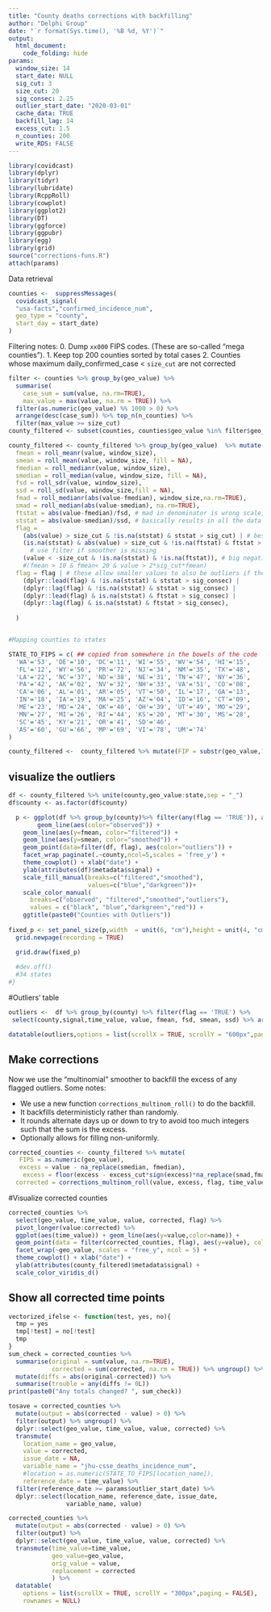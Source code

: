```yaml
---
title: "County deaths corrections with backfilling"
author: "Delphi Group"
date: "`r format(Sys.time(), '%B %d, %Y')`"
output:
  html_document:
    code_folding: hide
params:
  window_size: 14
  start_date: NULL
  sig_cut: 3
  size_cut: 20
  sig_consec: 2.25
  outlier_start_date: "2020-03-01"
  cache_data: TRUE
  backfill_lag: 14
  excess_cut: 1.5
  n_counties: 200
  write_RDS: FALSE
---
```


```r
library(covidcast)
library(dplyr)
library(tidyr)
library(lubridate)
library(RcppRoll)
library(cowplot)
library(ggplot2)
library(DT)
library(ggforce)
library(ggpubr)
library(egg)
library(grid)
source("corrections-funs.R")
attach(params)
```



Data retrieval
```r
counties <-  suppressMessages(
  covidcast_signal(
  "usa-facts","confirmed_incidence_num", 
  geo_type = "county", 
  start_day = start_date)
)
```


Filtering notes:
0. Dump `xx000` FIPS codes. (These are so-called "mega counties").
1. Keep top 200 counties sorted by total cases
2. Counties whose maximum daily_confirmed_case < `size_cut` are not corrected

```r
filter <- counties %>% group_by(geo_value) %>% 
  summarise(
    case_sum = sum(value, na.rm=TRUE),
    max_value = max(value, na.rm = TRUE)) %>%
  filter(as.numeric(geo_value) %% 1000 > 0) %>%
  arrange(desc(case_sum)) %>% top_n(n_counties) %>%
  filter(max_value >= size_cut)
county_filtered <- subset(counties, counties$geo_value %in% filter$geo_value)
```


```r
county_filtered <- county_filtered %>% group_by(geo_value)  %>% mutate(
  fmean = roll_meanr(value, window_size),
  smean = roll_mean(value, window_size, fill = NA),
  fmedian = roll_medianr(value, window_size),
  smedian = roll_median(value, window_size, fill = NA),
  fsd = roll_sdr(value, window_size),
  ssd = roll_sd(value, window_size,fill = NA),
  fmad = roll_medianr(abs(value-fmedian), window_size,na.rm=TRUE),
  smad = roll_median(abs(value-smedian), na.rm=TRUE),
  ftstat = abs(value-fmedian)/fsd, # mad in denominator is wrong scale, 
  ststat = abs(value-smedian)/ssd, # basically results in all the data flagged
  flag = 
    (abs(value) > size_cut & !is.na(ststat) & ststat > sig_cut) | # best case
    (is.na(ststat) & abs(value) > size_cut & !is.na(ftstat) & ftstat > sig_cut) | 
      # use filter if smoother is missing
    (value < -size_cut & !is.na(ststat) & !is.na(ftstat)), # big negative
    #(fmean > 10 & fmean< 20 & value > 2*sig_cut*fmean)
  flag = flag | # these allow smaller values to also be outliers if they are consecutive
    (dplyr::lead(flag) & !is.na(ststat) & ststat > sig_consec) | 
    (dplyr::lag(flag) & !is.na(ststat) & ststat > sig_consec) |
    (dplyr::lead(flag) & is.na(ststat) & ftstat > sig_consec) |
    (dplyr::lag(flag) & is.na(ststat) & ftstat > sig_consec),
    
  )


#Mapping counties to states

STATE_TO_FIPS = c( ## copied from somewhere in the bowels of the code
  'WA'='53', 'DE'='10', 'DC'='11', 'WI'='55', 'WV'='54', 'HI'='15',
  'FL'='12', 'WY'='56', 'PR'='72', 'NJ'='34', 'NM'='35', 'TX'='48',
  'LA'='22', 'NC'='37', 'ND'='38', 'NE'='31', 'TN'='47', 'NY'='36',
  'PA'='42', 'AK'='02', 'NV'='32', 'NH'='33', 'VA'='51', 'CO'='08',
  'CA'='06', 'AL'='01', 'AR'='05', 'VT'='50', 'IL'='17', 'GA'='13',
  'IN'='18', 'IA'='19', 'MA'='25', 'AZ'='04', 'ID'='16', 'CT'='09',
  'ME'='23', 'MD'='24', 'OK'='40', 'OH'='39', 'UT'='49', 'MO'='29',
  'MN'='27', 'MI'='26', 'RI'='44', 'KS'='20', 'MT'='30', 'MS'='28',
  'SC'='45', 'KY'='21', 'OR'='41', 'SD'='46',
  'AS'='60', 'GU'='66', 'MP'='69', 'VI'='78', 'UM'='74'
)

county_filtered <-  county_filtered %>% mutate(FIP = substr(geo_value,1,2)) %>% mutate(state = names(STATE_TO_FIPS)[match(FIP,STATE_TO_FIPS)]) %>% select(-FIP) %>% relocate(state,.after=geo_value)

```


## visualize the outliers
```r


df <- county_filtered %>% unite(county,geo_value:state,sep = "_")
df$county <- as.factor(df$county)

  p <- ggplot(df %>% group_by(county)%>% filter(any(flag == 'TRUE')), aes(x=time_value, y=value))+
        geom_line(aes(color="observed")) +
    geom_line(aes(y=fmean, color="filtered")) + 
    geom_line(aes(y=smean, color="smoothed")) +
    geom_point(data=filter(df, flag), aes(color="outliers")) +
    facet_wrap_paginate(.~county,ncol=5,scales = 'free_y') + 
    theme_cowplot() + xlab("date") + 
    ylab(attributes(df)$metadata$signal) +
    scale_fill_manual(breaks=c("filtered","smoothed"), 
                      values=c("blue","darkgreen"))+
    scale_color_manual(
      breaks=c("observed", "filtered","smoothed","outliers"),
      values = c("black", "blue","darkgreen","red")) +
    ggtitle(paste0("Counties with Outliers"))
            
fixed_p <- set_panel_size(p,width  = unit(6, "cm"),height = unit(4, "cm"))
  grid.newpage(recording = TRUE)

  grid.draw(fixed_p)  
  
  #dev.off()
  #34 states 
#}
```


#Outliers' table
```r
outliers <-  df %>% group_by(county) %>% filter(flag == 'TRUE') %>%
 select(county,signal,time_value, value, fmean, fsd, smean, ssd) %>% arrange(time_value)

datatable(outliers,options = list(scrollX = TRUE, scrollY = "600px",paging = FALSE),rownames = NULL) %>% formatSignif(~fmean+fsd+smean+ssd,3)
```



## Make corrections

Now we use the "multinomial" smoother to backfill the excess of any flagged outliers. Some notes:

* We use a new function `corrections_multinom_roll()` to do the backfill.
* It backfills deterministicly rather than randomly.
* It rounds alternate days up or down to try to avoid too much integers such that the sum is the excess.
* Optionally allows for filling non-uniformly.


```r
corrected_counties <- county_filtered %>% mutate(
   FIPS = as.numeric(geo_value),
   excess = value - na_replace(smedian, fmedian),
    excess = floor(excess - excess_cut*sign(excess)*na_replace(smad,fmad)),
  corrected = corrections_multinom_roll(value, excess, flag, time_value, FIPS, backfill_lag))


```




#Visualize corrected counties
```r
corrected_counties %>%
  select(geo_value, time_value, value, corrected, flag) %>%
  pivot_longer(value:corrected) %>%
  ggplot(aes(time_value)) + geom_line(aes(y=value,color=name)) +
  geom_point(data = filter(corrected_counties, flag), aes(y=value), color="red") +
  facet_wrap(~geo_value, scales = "free_y", ncol = 5) +
  theme_cowplot() + xlab("date") + 
  ylab(attributes(county_filtered)$metadata$signal) +
  scale_color_viridis_d()
```




## Show all corrected time points
```r
vectorized_ifelse <- function(test, yes, no){
  tmp = yes
  tmp[!test] = no[!test]
  tmp
}
sum_check = corrected_counties %>%
  summarise(original = sum(value, na.rm=TRUE),
            corrected = sum(corrected, na.rm = TRUE)) %>% ungroup() %>%
  mutate(diffs = abs(original-corrected)) %>%
  summarise(trouble = any(diffs != 0L))
print(paste0("Any totals changed? ", sum_check))

tosave = corrected_counties %>% 
  mutate(output = abs(corrected - value) > 0) %>%
  filter(output) %>% ungroup() %>%
  dplyr::select(geo_value, time_value, value, corrected) %>%
  transmute(
    location_name = geo_value, 
    value = corrected,
    issue_date = NA,
    variable_name = "jhu-csse_deaths_incidence_num",
    #location = as.numeric(STATE_TO_FIPS[location_name]),
    reference_date = time_value) %>%
  filter(reference_date >= params$outlier_start_date) %>%
  dplyr::select(location_name, reference_date, issue_date,
                variable_name, value)

corrected_counties %>% 
  mutate(output = abs(corrected - value) > 0) %>%
  filter(output) %>%
  dplyr::select(geo_value, time_value, value, corrected) %>%
  transmute(time_value=time_value, 
            geo_value=geo_value,
            orig_value = value,
            replacement = corrected
            ) %>%
  datatable(
    options = list(scrollX = TRUE, scrollY = "300px",paging = FALSE),
    rownames = NULL) 
```












